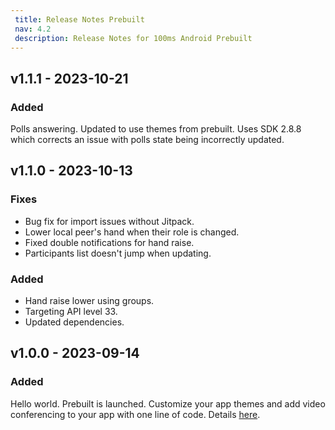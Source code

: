 ```yaml
---
 title: Release Notes Prebuilt
 nav: 4.2
 description: Release Notes for 100ms Android Prebuilt
---
```

## v1.1.1 - 2023-10-21
### Added
Polls answering.
Updated to use themes from prebuilt.
Uses SDK 2.8.8 which corrects an issue with polls state being incorrectly updated.

## v1.1.0 - 2023-10-13
### Fixes
- Bug fix for import issues without Jitpack.
- Lower local peer's hand when their role is changed.
- Fixed double notifications for hand raise.
- Participants list doesn't jump when updating.

### Added
- Hand raise lower using groups.
- Targeting API level 33.
- Updated dependencies.


## v1.0.0 - 2023-09-14
### Added
Hello world. Prebuilt is launched. Customize your app themes and add video conferencing to your app with one line of code.
Details [here](https://www.100ms.live/docs/javascript/v2/quickstart/prebuilt-quickstart).
